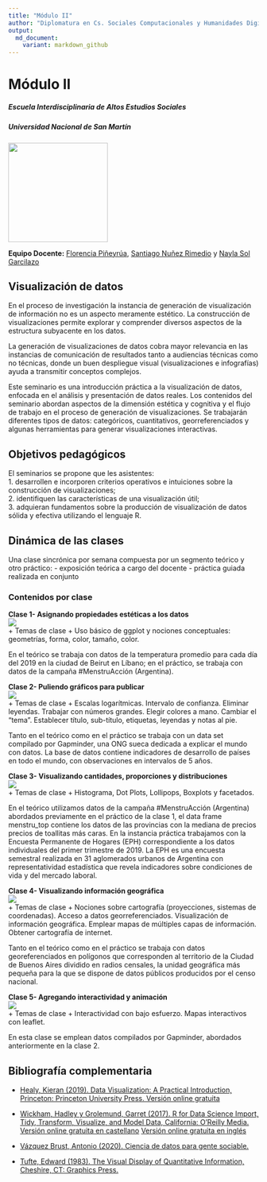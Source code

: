 ```yaml
---
title: "Módulo II"
author: "Diplomatura en Cs. Sociales Computacionales y Humanidades Digitales"
output:
  md_document:
    variant: markdown_github
---
```

# Módulo II
##### Escuela Interdisciplinaria de Altos Estudios Sociales
##### Universidad Nacional de San Martín
![](img/logo-factor-data-solo.jpg){width='200px'}

**Equipo Docente:** [Florencia Piñeyrúa](https://github.com/pinieyrua), [Santiago Nuñez Rimedio](https://ar.linkedin.com/in/santiago-nu%C3%B1ez-rimedio) y [Nayla Sol Garcilazo](www.linkedin.com/in/nayla-sol-garcilazo)


## **Visualización de datos**

En el proceso de investigación la instancia de generación de visualización de información no es un aspecto meramente estético. La construcción de visualizaciones permite explorar y comprender diversos aspectos de la estructura subyacente en los datos.

La generación de visualizaciones de datos cobra mayor relevancia en las instancias de comunicación de resultados tanto a audiencias técnicas como no técnicas, donde un buen despliegue visual (visualizaciones e infografías) ayuda a transmitir conceptos complejos. 

Este seminario es una introducción práctica a la visualización de datos, enfocada en el análisis y presentación de datos reales. Los contenidos del seminario abordan aspectos de la dimensión estética y cognitiva y el flujo de trabajo en el proceso de generación de visualizaciones. Se trabajarán diferentes tipos de datos: categóricos, cuantitativos, georreferenciados y algunas herramientas para generar visualizaciones interactivas. 


## Objetivos pedagógicos

El seminarios se propone que les asistentes:  
1. desarrollen e incorporen criterios operativos e intuiciones sobre la construcción de visualizaciones;  
2. identifiquen las características de una visualización útil;   
3. adquieran fundamentos sobre la producción de visualización de datos sólida y efectiva utilizando el lenguaje R.


## Dinámica de las clases

Una clase sincrónica por semana compuesta por un segmento teórico y otro práctico:
- exposición teórica a cargo del docente 
- práctica guiada realizada en conjunto


### Contenidos por clase


__Clase 1- Asignando propiedades estéticas a los datos__  
[![](img/Download.png)](https://github.com/DCSCyHD/modulo_2/blob/gh-pages/clase1/clase1.rar)  
+ Temas de clase
  + Uso básico de ggplot y nociones conceptuales: geometrías, forma, color, tamaño, color.

En el teórico se trabaja con datos de la temperatura promedio para cada día del 2019 en la ciudad de Beirut en Líbano; en el práctico, se trabaja con datos de la campaña #MenstruAcción (Argentina).

  
  
  
__Clase 2- Puliendo gráficos para publicar__  
[![](img/Download.png)](https://github.com/DCSCyHD/modulo_2/blob/gh-pages/clase2/clase2.rar)  
+ Temas de clase
  + Escalas logarítmicas. Intervalo de confianza. Eliminar leyendas. Trabajar con números grandes. Elegir colores a mano. Cambiar el “tema”. Establecer título, sub-título, etiquetas, leyendas y notas al pie.

Tanto en el teórico como en el práctico se trabaja con un data set compilado por Gapminder, una ONG sueca dedicada a explicar el mundo con datos. La base de datos contiene indicadores de desarrollo de países en todo el mundo, con observaciones en intervalos de 5 años.

  
  
  
__Clase 3- Visualizando cantidades, proporciones y distribuciones__  
[![](img/Download.png)](https://github.com/DCSCyHD/modulo_2/blob/gh-pages/clase3/clase3.rar)  
+ Temas de clase
  + Histograma, Dot Plots, Lollipops, Boxplots y facetados.

En el teórico utilizamos datos de la campaña #MenstruAcción (Argentina) abordados previamente en el práctico de la clase 1, el data frame menstru_top contiene los datos de las provincias con la mediana de precios precios de toallitas más caras. En la instancia práctica trabajamos con la Encuesta Permanente de Hogares (EPH) correspondiente a los datos individuales del primer trimestre de 2019. La EPH es una encuesta semestral realizada en 31 aglomerados urbanos de Argentina con representatividad estadística que revela indicadores sobre condiciones de vida y del mercado laboral. 

  
  
__Clase 4- Visualizando información geográfica__  
[![](img/Download.png)](https://github.com/DCSCyHD/modulo_2/blob/gh-pages/clase4/clase4.rar)  
+ Temas de clase
  + Nociones sobre cartografía (proyecciones, sistemas de coordenadas). Acceso a datos georreferenciados. Visualización de información geográfica. Emplear mapas de múltiples capas de información. Obtener cartografía de internet.

Tanto en el teórico como en el práctico se trabaja con datos georeferenciados en polígonos que corresponden al territorio de la Ciudad de Buenos Aires dividido en radios censales, la unidad geográfica más pequeña para la que se dispone de datos públicos producidos por el censo nacional.

  
  
__Clase 5- Agregando interactividad y animación__  
[![](img/Download.png)](https://github.com/DCSCyHD/modulo_2/blob/gh-pages/clase5/clase5.rar)  
+ Temas de clase
  + Interactividad con bajo esfuerzo.  Mapas interactivos con leaflet.

En esta clase se emplean datos compilados por Gapminder, abordados anteriormente en la clase 2.


## Bibliografía complementaria

- [Healy, Kieran (2019). Data Visualization: A Practical Introduction, Princeton: Princeton University Press. Versión online gratuita](http://socviz.co/)  

- [Wickham, Hadley y Grolemund, Garret (2017). R for Data Science Import, Tidy, Transform, Visualize, and Model Data, California: O’Reilly Media. Versión online gratuita en castellano](https://es.r4ds.hadley.nz/) 
[Versión online gratuita en inglés](http://r4ds.had.co.nz/)   

- [Vázquez Brust, Antonio (2020). Ciencia de datos para gente sociable.](https://bitsandbricks.github.io/ciencia_de_datos_gente_sociable/)

- [Tufte, Edward (1983). The Visual Display of Quantitative Information, Cheshire, CT: Graphics Press.](https://www.econ.upf.edu/~michael/visualdata/tufte-aesthetics_and_technique.pdf)